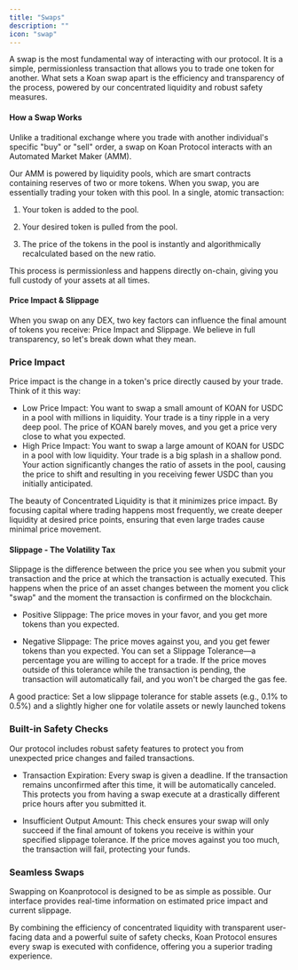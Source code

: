 ```yaml
---
title: "Swaps"
description: ""
icon: "swap"
---
```


A swap is the most fundamental way of interacting with our protocol. It is a simple, permissionless transaction that allows you to trade one token for another. What sets a Koan swap apart is the efficiency and transparency of the process, powered by our concentrated liquidity and robust safety measures.

#### How a Swap Works

Unlike a traditional exchange where you trade with another individual's specific "buy" or "sell" order, a swap on Koan Protocol interacts with an Automated Market Maker (AMM).

Our AMM is powered by liquidity pools, which are smart contracts containing reserves of two or more tokens. When you swap, you are essentially trading your token with this pool. In a single, atomic transaction:

1. Your token is added to the pool.

2. Your desired token is pulled from the pool.

3. The price of the tokens in the pool is instantly and algorithmically recalculated based on the new ratio.

This process is permissionless and happens directly on-chain, giving you full custody of your assets at all times.

#### Price Impact & Slippage

When you swap on any DEX, two key factors can influence the final amount of tokens you receive: Price Impact and Slippage. We believe in full transparency, so let's break down what they mean.

### Price Impact

Price impact is the change in a token's price directly caused by your trade. Think of it this way:

- Low Price Impact: You want to swap a small amount of KOAN for USDC in a pool with millions in liquidity. Your trade is a tiny ripple in a very deep pool. The price of KOAN barely moves, and you get a price very close to what you expected.
- High Price Impact: You want to swap a large amount of KOAN for USDC in a pool with low liquidity. Your trade is a big splash in a shallow pond. Your action significantly changes the ratio of assets in the pool, causing the price to shift and resulting in you receiving fewer USDC than you initially anticipated.

The beauty of Concentrated Liquidity is that it minimizes price impact. By focusing capital where trading happens most frequently, we create deeper liquidity at desired price points, ensuring that even large trades cause minimal price movement.

#### Slippage - The Volatility Tax

Slippage is the difference between the price you see when you submit your transaction and the price at which the transaction is actually executed. This happens when the price of an asset changes between the moment you click "swap" and the moment the transaction is confirmed on the blockchain.

- Positive Slippage: The price moves in your favor, and you get more tokens than you expected.

- Negative Slippage: The price moves against you, and you get fewer tokens than you expected.
  You can set a Slippage Tolerance—a percentage you are willing to accept for a trade. If the price moves outside of this tolerance while the transaction is pending, the transaction will automatically fail, and you won't be charged the gas fee.

A good practice: Set a low slippage tolerance for stable assets (e.g., 0.1% to 0.5%) and a slightly higher one for volatile assets or newly launched tokens

### Built-in Safety Checks

Our protocol includes robust safety features to protect you from unexpected price changes and failed transactions.

- Transaction Expiration: Every swap is given a deadline. If the transaction remains unconfirmed after this time, it will be automatically canceled. This protects you from having a swap execute at a drastically different price hours after you submitted it.

- Insufficient Output Amount: This check ensures your swap will only succeed if the final amount of tokens you receive is within your specified slippage tolerance. If the price moves against you too much, the transaction will fail, protecting your funds.

### Seamless Swaps

Swapping on Koanprotocol is designed to be as simple as possible. Our interface provides real-time information on estimated price impact and current slippage.

By combining the efficiency of concentrated liquidity with transparent user-facing data and a powerful suite of safety checks, Koan Protocol ensures every swap is executed with confidence, offering you a superior trading experience.
